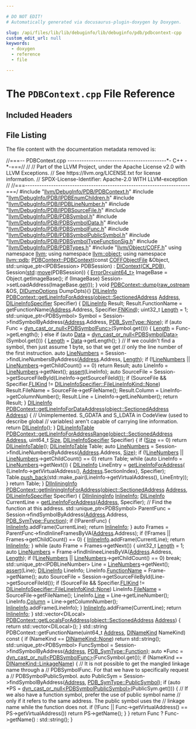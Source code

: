 ```yaml
---

# DO NOT EDIT!
# Automatically generated via docusaurus-plugin-doxygen by Doxygen.

slug: /api/files/lib/lib/debuginfo/lib/debuginfo/pdb/pdbcontext-cpp
custom_edit_url: null
keywords:
  - doxygen
  - reference
  - file

---
```





# The `PDBContext.cpp` File Reference

<DoxygenPage pluginConfig={pluginConfig}>



## Included Headers

<IncludesList>
<IncludesListItem
  filePath="llvm/DebugInfo/PDB/PDBContext.h"
  permalink="/docs/api/files/include/include/llvm/include/llvm/debuginfo/include/llvm/debuginfo/pdb/pdbcontext-h"
  isLocal="true" />
<IncludesListItem
  filePath="llvm/DebugInfo/PDB/IPDBEnumChildren.h"
  permalink="/docs/api/files/include/include/llvm/include/llvm/debuginfo/include/llvm/debuginfo/pdb/ipdbenumchildren-h"
  isLocal="true" />
<IncludesListItem
  filePath="llvm/DebugInfo/PDB/IPDBLineNumber.h"
  permalink="/docs/api/files/include/include/llvm/include/llvm/debuginfo/include/llvm/debuginfo/pdb/ipdblinenumber-h"
  isLocal="true" />
<IncludesListItem
  filePath="llvm/DebugInfo/PDB/IPDBSourceFile.h"
  permalink="/docs/api/files/include/include/llvm/include/llvm/debuginfo/include/llvm/debuginfo/pdb/ipdbsourcefile-h"
  isLocal="true" />
<IncludesListItem
  filePath="llvm/DebugInfo/PDB/PDBSymbol.h"
  permalink="/docs/api/files/include/include/llvm/include/llvm/debuginfo/include/llvm/debuginfo/pdb/pdbsymbol-h"
  isLocal="true" />
<IncludesListItem
  filePath="llvm/DebugInfo/PDB/PDBSymbolData.h"
  permalink="/docs/api/files/include/include/llvm/include/llvm/debuginfo/include/llvm/debuginfo/pdb/pdbsymboldata-h"
  isLocal="true" />
<IncludesListItem
  filePath="llvm/DebugInfo/PDB/PDBSymbolFunc.h"
  permalink="/docs/api/files/include/include/llvm/include/llvm/debuginfo/include/llvm/debuginfo/pdb/pdbsymbolfunc-h"
  isLocal="true" />
<IncludesListItem
  filePath="llvm/DebugInfo/PDB/PDBSymbolPublicSymbol.h"
  permalink="/docs/api/files/include/include/llvm/include/llvm/debuginfo/include/llvm/debuginfo/pdb/pdbsymbolpublicsymbol-h"
  isLocal="true" />
<IncludesListItem
  filePath="llvm/DebugInfo/PDB/PDBSymbolTypeFunctionSig.h"
  permalink="/docs/api/files/include/include/llvm/include/llvm/debuginfo/include/llvm/debuginfo/pdb/pdbsymboltypefunctionsig-h"
  isLocal="true" />
<IncludesListItem
  filePath="llvm/DebugInfo/PDB/PDBTypes.h"
  permalink="/docs/api/files/include/include/llvm/include/llvm/debuginfo/include/llvm/debuginfo/pdb/pdbtypes-h"
  isLocal="true" />
<IncludesListItem
  filePath="llvm/Object/COFF.h"
  permalink="/docs/api/files/include/include/llvm/include/llvm/object/coff-h"
  isLocal="true" />
</IncludesList>


## File Listing

The file content with the documentation metadata removed is:

<ProgramListing>

<Link id="l00001" /><CodeLine lineNumber="1"><span class="doxyHighlightComment">//===-- PDBContext.cpp ------------------------------------------&#42;- C++ -&#42;-===//</span></CodeLine>
<Link id="l00002" /><CodeLine lineNumber="2"><span class="doxyHighlightComment">//</span></CodeLine>
<Link id="l00003" /><CodeLine lineNumber="3"><span class="doxyHighlightComment">// Part of the LLVM Project, under the Apache License v2.0 with LLVM Exceptions.</span></CodeLine>
<Link id="l00004" /><CodeLine lineNumber="4"><span class="doxyHighlightComment">// See https://llvm.org/LICENSE.txt for license information.</span></CodeLine>
<Link id="l00005" /><CodeLine lineNumber="5"><span class="doxyHighlightComment">// SPDX-License-Identifier: Apache-2.0 WITH LLVM-exception</span></CodeLine>
<Link id="l00006" /><CodeLine lineNumber="6"><span class="doxyHighlightComment">//</span></CodeLine>
<Link id="l00007" /><CodeLine lineNumber="7"><span class="doxyHighlightComment">//===----------------------------------------------------------------------===/</span></CodeLine>
<Link id="l00008" /><CodeLine lineNumber="8"></CodeLine>
<Link id="l00009" /><CodeLine lineNumber="9"><span class="doxyHighlightPreprocessor">#include &quot;<a href="/docs/api/files/include/include/llvm/include/llvm/debuginfo/include/llvm/debuginfo/pdb/pdbcontext-h">llvm/DebugInfo/PDB/PDBContext.h</a>&quot;</span></CodeLine>
<Link id="l00010" /><CodeLine lineNumber="10"><span class="doxyHighlightPreprocessor">#include &quot;<a href="/docs/api/files/include/include/llvm/include/llvm/debuginfo/include/llvm/debuginfo/pdb/ipdbenumchildren-h">llvm/DebugInfo/PDB/IPDBEnumChildren.h</a>&quot;</span></CodeLine>
<Link id="l00011" /><CodeLine lineNumber="11"><span class="doxyHighlightPreprocessor">#include &quot;<a href="/docs/api/files/include/include/llvm/include/llvm/debuginfo/include/llvm/debuginfo/pdb/ipdblinenumber-h">llvm/DebugInfo/PDB/IPDBLineNumber.h</a>&quot;</span></CodeLine>
<Link id="l00012" /><CodeLine lineNumber="12"><span class="doxyHighlightPreprocessor">#include &quot;<a href="/docs/api/files/include/include/llvm/include/llvm/debuginfo/include/llvm/debuginfo/pdb/ipdbsourcefile-h">llvm/DebugInfo/PDB/IPDBSourceFile.h</a>&quot;</span></CodeLine>
<Link id="l00013" /><CodeLine lineNumber="13"><span class="doxyHighlightPreprocessor">#include &quot;<a href="/docs/api/files/include/include/llvm/include/llvm/debuginfo/include/llvm/debuginfo/pdb/pdbsymbol-h">llvm/DebugInfo/PDB/PDBSymbol.h</a>&quot;</span></CodeLine>
<Link id="l00014" /><CodeLine lineNumber="14"><span class="doxyHighlightPreprocessor">#include &quot;<a href="/docs/api/files/include/include/llvm/include/llvm/debuginfo/include/llvm/debuginfo/pdb/pdbsymboldata-h">llvm/DebugInfo/PDB/PDBSymbolData.h</a>&quot;</span></CodeLine>
<Link id="l00015" /><CodeLine lineNumber="15"><span class="doxyHighlightPreprocessor">#include &quot;<a href="/docs/api/files/include/include/llvm/include/llvm/debuginfo/include/llvm/debuginfo/pdb/pdbsymbolfunc-h">llvm/DebugInfo/PDB/PDBSymbolFunc.h</a>&quot;</span></CodeLine>
<Link id="l00016" /><CodeLine lineNumber="16"><span class="doxyHighlightPreprocessor">#include &quot;<a href="/docs/api/files/include/include/llvm/include/llvm/debuginfo/include/llvm/debuginfo/pdb/pdbsymbolpublicsymbol-h">llvm/DebugInfo/PDB/PDBSymbolPublicSymbol.h</a>&quot;</span></CodeLine>
<Link id="l00017" /><CodeLine lineNumber="17"><span class="doxyHighlightPreprocessor">#include &quot;<a href="/docs/api/files/include/include/llvm/include/llvm/debuginfo/include/llvm/debuginfo/pdb/pdbsymboltypefunctionsig-h">llvm/DebugInfo/PDB/PDBSymbolTypeFunctionSig.h</a>&quot;</span></CodeLine>
<Link id="l00018" /><CodeLine lineNumber="18"><span class="doxyHighlightPreprocessor">#include &quot;<a href="/docs/api/files/include/include/llvm/include/llvm/debuginfo/include/llvm/debuginfo/pdb/pdbtypes-h">llvm/DebugInfo/PDB/PDBTypes.h</a>&quot;</span></CodeLine>
<Link id="l00019" /><CodeLine lineNumber="19"><span class="doxyHighlightPreprocessor">#include &quot;<a href="/docs/api/files/include/include/llvm/include/llvm/object/coff-h">llvm/Object/COFF.h</a>&quot;</span></CodeLine>
<Link id="l00020" /><CodeLine lineNumber="20"></CodeLine>
<Link id="l00021" /><CodeLine lineNumber="21"><span class="doxyHighlightKeyword">using namespace </span><span class="doxyHighlight"><a href="/docs/api/namespaces/llvm">llvm</a>;</span></CodeLine>
<Link id="l00022" /><CodeLine lineNumber="22"><span class="doxyHighlightKeyword">using namespace </span><span class="doxyHighlight"><a href="/docs/api/namespaces/llvm/object">llvm::object</a>;</span></CodeLine>
<Link id="l00023" /><CodeLine lineNumber="23"><span class="doxyHighlightKeyword">using namespace </span><span class="doxyHighlight"><a href="/docs/api/namespaces/llvm/pdb">llvm::pdb</a>;</span></CodeLine>
<Link id="l00024" /><CodeLine lineNumber="24"></CodeLine>
<Link id="l00025" /><CodeLine lineNumber="25" lineLink="/docs/api/classes/llvm/pdb/pdbcontext/#ae52c2cbdae2397ce1b4b36ab405efeaf"><span class="doxyHighlight"><a href="/docs/api/classes/llvm/pdb/pdbcontext/#ae52c2cbdae2397ce1b4b36ab405efeaf">PDBContext::PDBContext</a>(</span><span class="doxyHighlightKeyword">const</span><span class="doxyHighlight"> <a href="/docs/api/classes/llvm/object/coffobjectfile">COFFObjectFile</a> &amp;Object,</span></CodeLine>
<Link id="l00026" /><CodeLine lineNumber="26"><span class="doxyHighlight">                       std::unique&#95;ptr&lt;IPDBSession&gt; PDBSession)</span></CodeLine>
<Link id="l00027" /><CodeLine lineNumber="27"><span class="doxyHighlight">    : <a href="/docs/api/classes/llvm/dicontext/#aef4a5e2014d75324cc94441c730dcb85">DIContext</a>(<a href="/docs/api/classes/llvm/dicontext/#a9f7a11b0c15fffd9a627ae4ab42063dea162f340c17af4b86cb05db3bd3aae22c">CK&#95;PDB</a>), Session(<a href="/docs/api/namespaces/std">std</a>::<a href="/docs/api/namespaces/llvm/#abfc9c7ecf70f66901e439f7c04ef3dbb">move</a>(PDBSession)) &#123;</span></CodeLine>
<Link id="l00028" /><CodeLine lineNumber="28"><span class="doxyHighlight">  <a href="/docs/api/classes/llvm/erroror">ErrorOr&lt;uint64&#95;t&gt;</a> ImageBase = Object.getImageBase();</span></CodeLine>
<Link id="l00029" /><CodeLine lineNumber="29"><span class="doxyHighlight">  </span><span class="doxyHighlightKeywordFlow">if</span><span class="doxyHighlight"> (ImageBase)</span></CodeLine>
<Link id="l00030" /><CodeLine lineNumber="30"><span class="doxyHighlight">    Session-&gt;setLoadAddress(ImageBase.<a href="/docs/api/classes/llvm/erroror/#a7903f14c3b4fb5b4f9f9fa8b4ee0b4eb">get</a>());</span></CodeLine>
<Link id="l00031" /><CodeLine lineNumber="31"><span class="doxyHighlight">&#125;</span></CodeLine>
<Link id="l00032" /><CodeLine lineNumber="32"></CodeLine>
<Link id="l00033" /><CodeLine lineNumber="33" lineLink="/docs/api/classes/llvm/pdb/pdbcontext/#ae9edfa9f39b15536a6d9c23b2eff0c8e"><span class="doxyHighlightKeywordType">void</span><span class="doxyHighlight"> <a href="/docs/api/classes/llvm/pdb/pdbcontext/#ae9edfa9f39b15536a6d9c23b2eff0c8e">PDBContext::dump</a>(<a href="/docs/api/classes/llvm/raw-ostream">raw&#95;ostream</a> &amp;OS, <a href="/docs/api/structs/llvm/didumpoptions">DIDumpOptions</a> DumpOpts)&#123;&#125;</span></CodeLine>
<Link id="l00034" /><CodeLine lineNumber="34"></CodeLine>
<Link id="l00035" /><CodeLine lineNumber="35" lineLink="/docs/api/classes/llvm/pdb/pdbcontext/#adb7363772d7149160c8c6feafdcd6594"><span class="doxyHighlight"><a href="/docs/api/structs/llvm/dilineinfo">DILineInfo</a> <a href="/docs/api/classes/llvm/pdb/pdbcontext/#adb7363772d7149160c8c6feafdcd6594">PDBContext::getLineInfoForAddress</a>(<a href="/docs/api/structs/llvm/object/sectionedaddress">object::SectionedAddress</a> <a href="/docs/api/namespaces/llvm/pdb/#ac10322dc19a928c2dbb83ec9689dc23cadd7bf230fde8d4836917806aff6a6b27">Address</a>,</span></CodeLine>
<Link id="l00036" /><CodeLine lineNumber="36"><span class="doxyHighlight">                                             <a href="/docs/api/structs/llvm/dilineinfospecifier">DILineInfoSpecifier</a> Specifier) &#123;</span></CodeLine>
<Link id="l00037" /><CodeLine lineNumber="37"><span class="doxyHighlight">  <a href="/docs/api/structs/llvm/dilineinfo">DILineInfo</a> Result;</span></CodeLine>
<Link id="l00038" /><CodeLine lineNumber="38"><span class="doxyHighlight">  Result.FunctionName = getFunctionName(<a href="/docs/api/namespaces/llvm/pdb/#ac10322dc19a928c2dbb83ec9689dc23cadd7bf230fde8d4836917806aff6a6b27">Address</a>.Address, Specifier.<a href="/docs/api/structs/llvm/dilineinfospecifier/#af080957130b4d8a21d897fe7b809b4e6">FNKind</a>);</span></CodeLine>
<Link id="l00039" /><CodeLine lineNumber="39"></CodeLine>
<Link id="l00040" /><CodeLine lineNumber="40"><span class="doxyHighlight">  uint32&#95;t <a href="/docs/api/namespaces/llvm/#a05f5b9a11bdcc5feba62899f95dcf878af6d9f1c7b49b7601fae6a545002a6763">Length</a> = 1;</span></CodeLine>
<Link id="l00041" /><CodeLine lineNumber="41"><span class="doxyHighlight">  std::unique&#95;ptr&lt;PDBSymbol&gt; Symbol =</span></CodeLine>
<Link id="l00042" /><CodeLine lineNumber="42"><span class="doxyHighlight">      Session-&gt;findSymbolByAddress(<a href="/docs/api/namespaces/llvm/pdb/#ac10322dc19a928c2dbb83ec9689dc23cadd7bf230fde8d4836917806aff6a6b27">Address</a>.Address, <a href="/docs/api/namespaces/llvm/pdb/#a33e853ec74d48b1340d1d4bae772d30ba6adf97f83acf6453d4a6a4b1070f3754">PDB&#95;SymType::None</a>);</span></CodeLine>
<Link id="l00043" /><CodeLine lineNumber="43"><span class="doxyHighlight">  </span><span class="doxyHighlightKeywordFlow">if</span><span class="doxyHighlight"> (</span><span class="doxyHighlightKeyword">auto</span><span class="doxyHighlight"> Func = <a href="/docs/api/namespaces/llvm/#a5f6182886dc2f96c204299e92c1565d5">dyn&#95;cast&#95;or&#95;null&lt;PDBSymbolFunc&gt;</a>(Symbol.get())) &#123;</span></CodeLine>
<Link id="l00044" /><CodeLine lineNumber="44"><span class="doxyHighlight">    <a href="/docs/api/namespaces/llvm/#a05f5b9a11bdcc5feba62899f95dcf878af6d9f1c7b49b7601fae6a545002a6763">Length</a> = Func-&gt;getLength();</span></CodeLine>
<Link id="l00045" /><CodeLine lineNumber="45"><span class="doxyHighlight">  &#125; </span><span class="doxyHighlightKeywordFlow">else</span><span class="doxyHighlight"> </span><span class="doxyHighlightKeywordFlow">if</span><span class="doxyHighlight"> (</span><span class="doxyHighlightKeyword">auto</span><span class="doxyHighlight"> <a href="/docs/api/namespaces/llvm/pdb/#a33e853ec74d48b1340d1d4bae772d30baf6068daa29dbb05a7ead1e3b5a48bbee">Data</a> = <a href="/docs/api/namespaces/llvm/#a5f6182886dc2f96c204299e92c1565d5">dyn&#95;cast&#95;or&#95;null&lt;PDBSymbolData&gt;</a>(Symbol.get())) &#123;</span></CodeLine>
<Link id="l00046" /><CodeLine lineNumber="46"><span class="doxyHighlight">    <a href="/docs/api/namespaces/llvm/#a05f5b9a11bdcc5feba62899f95dcf878af6d9f1c7b49b7601fae6a545002a6763">Length</a> = <a href="/docs/api/namespaces/llvm/pdb/#a33e853ec74d48b1340d1d4bae772d30baf6068daa29dbb05a7ead1e3b5a48bbee">Data</a>-&gt;getLength();</span></CodeLine>
<Link id="l00047" /><CodeLine lineNumber="47"><span class="doxyHighlight">  &#125;</span></CodeLine>
<Link id="l00048" /><CodeLine lineNumber="48"></CodeLine>
<Link id="l00049" /><CodeLine lineNumber="49"><span class="doxyHighlight">  </span><span class="doxyHighlightComment">// If we couldn&#39;t find a symbol, then just assume 1 byte, so that we get</span></CodeLine>
<Link id="l00050" /><CodeLine lineNumber="50"><span class="doxyHighlight">  </span><span class="doxyHighlightComment">// only the line number of the first instruction.</span></CodeLine>
<Link id="l00051" /><CodeLine lineNumber="51"><span class="doxyHighlight">  </span><span class="doxyHighlightKeyword">auto</span><span class="doxyHighlight"> <a href="/docs/api/namespaces/llvm/pdb/#a2632601eef2a7254d0d50e82ba2ab620ae5fee14af6acced95bcf6fc16e893901">LineNumbers</a> = Session-&gt;findLineNumbersByAddress(<a href="/docs/api/namespaces/llvm/pdb/#ac10322dc19a928c2dbb83ec9689dc23cadd7bf230fde8d4836917806aff6a6b27">Address</a>.Address, <a href="/docs/api/namespaces/llvm/#a05f5b9a11bdcc5feba62899f95dcf878af6d9f1c7b49b7601fae6a545002a6763">Length</a>);</span></CodeLine>
<Link id="l00052" /><CodeLine lineNumber="52"><span class="doxyHighlight">  </span><span class="doxyHighlightKeywordFlow">if</span><span class="doxyHighlight"> (!<a href="/docs/api/namespaces/llvm/pdb/#a2632601eef2a7254d0d50e82ba2ab620ae5fee14af6acced95bcf6fc16e893901">LineNumbers</a> || <a href="/docs/api/namespaces/llvm/pdb/#a2632601eef2a7254d0d50e82ba2ab620ae5fee14af6acced95bcf6fc16e893901">LineNumbers</a>-&gt;getChildCount() == 0)</span></CodeLine>
<Link id="l00053" /><CodeLine lineNumber="53"><span class="doxyHighlight">    </span><span class="doxyHighlightKeywordFlow">return</span><span class="doxyHighlight"> Result;</span></CodeLine>
<Link id="l00054" /><CodeLine lineNumber="54"></CodeLine>
<Link id="l00055" /><CodeLine lineNumber="55"><span class="doxyHighlight">  </span><span class="doxyHighlightKeyword">auto</span><span class="doxyHighlight"> LineInfo = <a href="/docs/api/namespaces/llvm/pdb/#a2632601eef2a7254d0d50e82ba2ab620ae5fee14af6acced95bcf6fc16e893901">LineNumbers</a>-&gt;getNext();</span></CodeLine>
<Link id="l00056" /><CodeLine lineNumber="56"><span class="doxyHighlight">  <a href="/docs/api/files/lib/lib/target/lib/target/amdgpu/silowercontrolflow-cpp/#a4868c5d81c5ccc98c47aeab6244346a0">assert</a>(LineInfo);</span></CodeLine>
<Link id="l00057" /><CodeLine lineNumber="57"><span class="doxyHighlight">  </span><span class="doxyHighlightKeyword">auto</span><span class="doxyHighlight"> SourceFile = Session-&gt;getSourceFileById(LineInfo-&gt;getSourceFileId());</span></CodeLine>
<Link id="l00058" /><CodeLine lineNumber="58"></CodeLine>
<Link id="l00059" /><CodeLine lineNumber="59"><span class="doxyHighlight">  </span><span class="doxyHighlightKeywordFlow">if</span><span class="doxyHighlight"> (SourceFile &amp;&amp;</span></CodeLine>
<Link id="l00060" /><CodeLine lineNumber="60"><span class="doxyHighlight">      Specifier.<a href="/docs/api/structs/llvm/dilineinfospecifier/#a19da1042fbbfaa19fb78879702d9bb45">FLIKind</a> != <a href="/docs/api/structs/llvm/dilineinfospecifier/#a4d01b170267924ab4225e3c93ad666c3a6adf97f83acf6453d4a6a4b1070f3754">DILineInfoSpecifier::FileLineInfoKind::None</a>)</span></CodeLine>
<Link id="l00061" /><CodeLine lineNumber="61"><span class="doxyHighlight">    Result.FileName = SourceFile-&gt;getFileName();</span></CodeLine>
<Link id="l00062" /><CodeLine lineNumber="62"><span class="doxyHighlight">  Result.Column = LineInfo-&gt;getColumnNumber();</span></CodeLine>
<Link id="l00063" /><CodeLine lineNumber="63"><span class="doxyHighlight">  Result.Line = LineInfo-&gt;getLineNumber();</span></CodeLine>
<Link id="l00064" /><CodeLine lineNumber="64"><span class="doxyHighlight">  </span><span class="doxyHighlightKeywordFlow">return</span><span class="doxyHighlight"> Result;</span></CodeLine>
<Link id="l00065" /><CodeLine lineNumber="65"><span class="doxyHighlight">&#125;</span></CodeLine>
<Link id="l00066" /><CodeLine lineNumber="66"></CodeLine>
<Link id="l00067" /><CodeLine lineNumber="67"><span class="doxyHighlight"><a href="/docs/api/structs/llvm/dilineinfo">DILineInfo</a></span></CodeLine>
<Link id="l00068" /><CodeLine lineNumber="68" lineLink="/docs/api/classes/llvm/pdb/pdbcontext/#a9fc4f58e35cd193c61285ea7c34d9476"><span class="doxyHighlight"><a href="/docs/api/classes/llvm/pdb/pdbcontext/#a9fc4f58e35cd193c61285ea7c34d9476">PDBContext::getLineInfoForDataAddress</a>(<a href="/docs/api/structs/llvm/object/sectionedaddress">object::SectionedAddress</a> <a href="/docs/api/namespaces/llvm/pdb/#ac10322dc19a928c2dbb83ec9689dc23cadd7bf230fde8d4836917806aff6a6b27">Address</a>) &#123;</span></CodeLine>
<Link id="l00069" /><CodeLine lineNumber="69"><span class="doxyHighlight">  </span><span class="doxyHighlightComment">// Unimplemented. S&#95;GDATA and S&#95;LDATA in CodeView (used to describe global</span></CodeLine>
<Link id="l00070" /><CodeLine lineNumber="70"><span class="doxyHighlight">  </span><span class="doxyHighlightComment">// variables) aren&#39;t capable of carrying line information.</span></CodeLine>
<Link id="l00071" /><CodeLine lineNumber="71"><span class="doxyHighlight">  </span><span class="doxyHighlightKeywordFlow">return</span><span class="doxyHighlight"> <a href="/docs/api/structs/llvm/dilineinfo">DILineInfo</a>();</span></CodeLine>
<Link id="l00072" /><CodeLine lineNumber="72"><span class="doxyHighlight">&#125;</span></CodeLine>
<Link id="l00073" /><CodeLine lineNumber="73"></CodeLine>
<Link id="l00074" /><CodeLine lineNumber="74"><span class="doxyHighlight"><a href="/docs/api/namespaces/llvm/#a35d153b242ca028df3d73d57dd256522">DILineInfoTable</a></span></CodeLine>
<Link id="l00075" /><CodeLine lineNumber="75" lineLink="/docs/api/classes/llvm/pdb/pdbcontext/#a1e1f42a6cf8b7f42ef17dbafe0720787"><span class="doxyHighlight"><a href="/docs/api/classes/llvm/pdb/pdbcontext/#a1e1f42a6cf8b7f42ef17dbafe0720787">PDBContext::getLineInfoForAddressRange</a>(<a href="/docs/api/structs/llvm/object/sectionedaddress">object::SectionedAddress</a> <a href="/docs/api/namespaces/llvm/pdb/#ac10322dc19a928c2dbb83ec9689dc23cadd7bf230fde8d4836917806aff6a6b27">Address</a>,</span></CodeLine>
<Link id="l00076" /><CodeLine lineNumber="76"><span class="doxyHighlight">                                       uint64&#95;t <a href="/docs/api/files/lib/lib/analysis/inlineorder-cpp/#a7ee6f0cb51c3b9056199e9a0001fe8c3a6f6cb72d544962fa333e2e34ce64f719">Size</a>,</span></CodeLine>
<Link id="l00077" /><CodeLine lineNumber="77"><span class="doxyHighlight">                                       <a href="/docs/api/structs/llvm/dilineinfospecifier">DILineInfoSpecifier</a> Specifier) &#123;</span></CodeLine>
<Link id="l00078" /><CodeLine lineNumber="78"><span class="doxyHighlight">  </span><span class="doxyHighlightKeywordFlow">if</span><span class="doxyHighlight"> (<a href="/docs/api/files/lib/lib/analysis/inlineorder-cpp/#a7ee6f0cb51c3b9056199e9a0001fe8c3a6f6cb72d544962fa333e2e34ce64f719">Size</a> == 0)</span></CodeLine>
<Link id="l00079" /><CodeLine lineNumber="79"><span class="doxyHighlight">    </span><span class="doxyHighlightKeywordFlow">return</span><span class="doxyHighlight"> <a href="/docs/api/namespaces/llvm/#a35d153b242ca028df3d73d57dd256522">DILineInfoTable</a>();</span></CodeLine>
<Link id="l00080" /><CodeLine lineNumber="80"></CodeLine>
<Link id="l00081" /><CodeLine lineNumber="81"><span class="doxyHighlight">  <a href="/docs/api/namespaces/llvm/#a35d153b242ca028df3d73d57dd256522">DILineInfoTable</a> Table;</span></CodeLine>
<Link id="l00082" /><CodeLine lineNumber="82"><span class="doxyHighlight">  </span><span class="doxyHighlightKeyword">auto</span><span class="doxyHighlight"> <a href="/docs/api/namespaces/llvm/pdb/#a2632601eef2a7254d0d50e82ba2ab620ae5fee14af6acced95bcf6fc16e893901">LineNumbers</a> = Session-&gt;findLineNumbersByAddress(<a href="/docs/api/namespaces/llvm/pdb/#ac10322dc19a928c2dbb83ec9689dc23cadd7bf230fde8d4836917806aff6a6b27">Address</a>.Address, <a href="/docs/api/files/lib/lib/analysis/inlineorder-cpp/#a7ee6f0cb51c3b9056199e9a0001fe8c3a6f6cb72d544962fa333e2e34ce64f719">Size</a>);</span></CodeLine>
<Link id="l00083" /><CodeLine lineNumber="83"><span class="doxyHighlight">  </span><span class="doxyHighlightKeywordFlow">if</span><span class="doxyHighlight"> (!<a href="/docs/api/namespaces/llvm/pdb/#a2632601eef2a7254d0d50e82ba2ab620ae5fee14af6acced95bcf6fc16e893901">LineNumbers</a> || <a href="/docs/api/namespaces/llvm/pdb/#a2632601eef2a7254d0d50e82ba2ab620ae5fee14af6acced95bcf6fc16e893901">LineNumbers</a>-&gt;getChildCount() == 0)</span></CodeLine>
<Link id="l00084" /><CodeLine lineNumber="84"><span class="doxyHighlight">    </span><span class="doxyHighlightKeywordFlow">return</span><span class="doxyHighlight"> Table;</span></CodeLine>
<Link id="l00085" /><CodeLine lineNumber="85"></CodeLine>
<Link id="l00086" /><CodeLine lineNumber="86"><span class="doxyHighlight">  </span><span class="doxyHighlightKeywordFlow">while</span><span class="doxyHighlight"> (</span><span class="doxyHighlightKeyword">auto</span><span class="doxyHighlight"> LineInfo = <a href="/docs/api/namespaces/llvm/pdb/#a2632601eef2a7254d0d50e82ba2ab620ae5fee14af6acced95bcf6fc16e893901">LineNumbers</a>-&gt;getNext()) &#123;</span></CodeLine>
<Link id="l00087" /><CodeLine lineNumber="87"><span class="doxyHighlight">    <a href="/docs/api/structs/llvm/dilineinfo">DILineInfo</a> LineEntry = <a href="/docs/api/classes/llvm/pdb/pdbcontext/#adb7363772d7149160c8c6feafdcd6594">getLineInfoForAddress</a>(</span></CodeLine>
<Link id="l00088" /><CodeLine lineNumber="88"><span class="doxyHighlight">        &#123;LineInfo-&gt;getVirtualAddress(), <a href="/docs/api/namespaces/llvm/pdb/#ac10322dc19a928c2dbb83ec9689dc23cadd7bf230fde8d4836917806aff6a6b27">Address</a>.SectionIndex&#125;, Specifier);</span></CodeLine>
<Link id="l00089" /><CodeLine lineNumber="89"><span class="doxyHighlight">    Table.<a href="/docs/api/classes/llvm/smallvectortemplatebase/#af42bfbc067df27c19ee2fc859df58799">push&#95;back</a>(std::make&#95;pair(LineInfo-&gt;getVirtualAddress(), LineEntry));</span></CodeLine>
<Link id="l00090" /><CodeLine lineNumber="90"><span class="doxyHighlight">  &#125;</span></CodeLine>
<Link id="l00091" /><CodeLine lineNumber="91"><span class="doxyHighlight">  </span><span class="doxyHighlightKeywordFlow">return</span><span class="doxyHighlight"> Table;</span></CodeLine>
<Link id="l00092" /><CodeLine lineNumber="92"><span class="doxyHighlight">&#125;</span></CodeLine>
<Link id="l00093" /><CodeLine lineNumber="93"></CodeLine>
<Link id="l00094" /><CodeLine lineNumber="94"><span class="doxyHighlight"><a href="/docs/api/classes/llvm/diinlininginfo">DIInliningInfo</a></span></CodeLine>
<Link id="l00095" /><CodeLine lineNumber="95" lineLink="/docs/api/classes/llvm/pdb/pdbcontext/#a9690eb35ff7a9e7476c1f08ebe174e27"><span class="doxyHighlight"><a href="/docs/api/classes/llvm/pdb/pdbcontext/#a9690eb35ff7a9e7476c1f08ebe174e27">PDBContext::getInliningInfoForAddress</a>(<a href="/docs/api/structs/llvm/object/sectionedaddress">object::SectionedAddress</a> <a href="/docs/api/namespaces/llvm/pdb/#ac10322dc19a928c2dbb83ec9689dc23cadd7bf230fde8d4836917806aff6a6b27">Address</a>,</span></CodeLine>
<Link id="l00096" /><CodeLine lineNumber="96"><span class="doxyHighlight">                                      <a href="/docs/api/structs/llvm/dilineinfospecifier">DILineInfoSpecifier</a> Specifier) &#123;</span></CodeLine>
<Link id="l00097" /><CodeLine lineNumber="97"><span class="doxyHighlight">  <a href="/docs/api/classes/llvm/diinlininginfo">DIInliningInfo</a> <a href="/docs/api/files/lib/lib/debuginfo/lib/debuginfo/gsym/functioninfo-cpp/#a3e1eb307ada3e1ef3a115f4c734aa5eeac1775aaace95748849e1216a09f028fc">InlineInfo</a>;</span></CodeLine>
<Link id="l00098" /><CodeLine lineNumber="98"><span class="doxyHighlight">  <a href="/docs/api/structs/llvm/dilineinfo">DILineInfo</a> CurrentLine = <a href="/docs/api/classes/llvm/pdb/pdbcontext/#adb7363772d7149160c8c6feafdcd6594">getLineInfoForAddress</a>(<a href="/docs/api/namespaces/llvm/pdb/#ac10322dc19a928c2dbb83ec9689dc23cadd7bf230fde8d4836917806aff6a6b27">Address</a>, Specifier);</span></CodeLine>
<Link id="l00099" /><CodeLine lineNumber="99"></CodeLine>
<Link id="l00100" /><CodeLine lineNumber="100"><span class="doxyHighlight">  </span><span class="doxyHighlightComment">// Find the function at this address.</span></CodeLine>
<Link id="l00101" /><CodeLine lineNumber="101"><span class="doxyHighlight">  std::unique&#95;ptr&lt;PDBSymbol&gt; ParentFunc =</span></CodeLine>
<Link id="l00102" /><CodeLine lineNumber="102"><span class="doxyHighlight">      Session-&gt;findSymbolByAddress(<a href="/docs/api/namespaces/llvm/pdb/#ac10322dc19a928c2dbb83ec9689dc23cadd7bf230fde8d4836917806aff6a6b27">Address</a>.Address, <a href="/docs/api/namespaces/llvm/pdb/#a33e853ec74d48b1340d1d4bae772d30ba86408593c34af77fdd90df932f8b5261">PDB&#95;SymType::Function</a>);</span></CodeLine>
<Link id="l00103" /><CodeLine lineNumber="103"><span class="doxyHighlight">  </span><span class="doxyHighlightKeywordFlow">if</span><span class="doxyHighlight"> (!ParentFunc) &#123;</span></CodeLine>
<Link id="l00104" /><CodeLine lineNumber="104"><span class="doxyHighlight">    <a href="/docs/api/files/lib/lib/debuginfo/lib/debuginfo/gsym/functioninfo-cpp/#a3e1eb307ada3e1ef3a115f4c734aa5eeac1775aaace95748849e1216a09f028fc">InlineInfo</a>.addFrame(CurrentLine);</span></CodeLine>
<Link id="l00105" /><CodeLine lineNumber="105"><span class="doxyHighlight">    </span><span class="doxyHighlightKeywordFlow">return</span><span class="doxyHighlight"> <a href="/docs/api/files/lib/lib/debuginfo/lib/debuginfo/gsym/functioninfo-cpp/#a3e1eb307ada3e1ef3a115f4c734aa5eeac1775aaace95748849e1216a09f028fc">InlineInfo</a>;</span></CodeLine>
<Link id="l00106" /><CodeLine lineNumber="106"><span class="doxyHighlight">  &#125;</span></CodeLine>
<Link id="l00107" /><CodeLine lineNumber="107"></CodeLine>
<Link id="l00108" /><CodeLine lineNumber="108"><span class="doxyHighlight">  </span><span class="doxyHighlightKeyword">auto</span><span class="doxyHighlight"> Frames = ParentFunc-&gt;findInlineFramesByVA(<a href="/docs/api/namespaces/llvm/pdb/#ac10322dc19a928c2dbb83ec9689dc23cadd7bf230fde8d4836917806aff6a6b27">Address</a>.Address);</span></CodeLine>
<Link id="l00109" /><CodeLine lineNumber="109"><span class="doxyHighlight">  </span><span class="doxyHighlightKeywordFlow">if</span><span class="doxyHighlight"> (!Frames || Frames-&gt;getChildCount() == 0) &#123;</span></CodeLine>
<Link id="l00110" /><CodeLine lineNumber="110"><span class="doxyHighlight">    <a href="/docs/api/files/lib/lib/debuginfo/lib/debuginfo/gsym/functioninfo-cpp/#a3e1eb307ada3e1ef3a115f4c734aa5eeac1775aaace95748849e1216a09f028fc">InlineInfo</a>.addFrame(CurrentLine);</span></CodeLine>
<Link id="l00111" /><CodeLine lineNumber="111"><span class="doxyHighlight">    </span><span class="doxyHighlightKeywordFlow">return</span><span class="doxyHighlight"> <a href="/docs/api/files/lib/lib/debuginfo/lib/debuginfo/gsym/functioninfo-cpp/#a3e1eb307ada3e1ef3a115f4c734aa5eeac1775aaace95748849e1216a09f028fc">InlineInfo</a>;</span></CodeLine>
<Link id="l00112" /><CodeLine lineNumber="112"><span class="doxyHighlight">  &#125;</span></CodeLine>
<Link id="l00113" /><CodeLine lineNumber="113"></CodeLine>
<Link id="l00114" /><CodeLine lineNumber="114"><span class="doxyHighlight">  </span><span class="doxyHighlightKeywordFlow">while</span><span class="doxyHighlight"> (</span><span class="doxyHighlightKeyword">auto</span><span class="doxyHighlight"> Frame = Frames-&gt;getNext()) &#123;</span></CodeLine>
<Link id="l00115" /><CodeLine lineNumber="115"><span class="doxyHighlight">    uint32&#95;t <a href="/docs/api/namespaces/llvm/#a05f5b9a11bdcc5feba62899f95dcf878af6d9f1c7b49b7601fae6a545002a6763">Length</a> = 1;</span></CodeLine>
<Link id="l00116" /><CodeLine lineNumber="116"><span class="doxyHighlight">    </span><span class="doxyHighlightKeyword">auto</span><span class="doxyHighlight"> <a href="/docs/api/namespaces/llvm/pdb/#a2632601eef2a7254d0d50e82ba2ab620ae5fee14af6acced95bcf6fc16e893901">LineNumbers</a> = Frame-&gt;findInlineeLinesByVA(<a href="/docs/api/namespaces/llvm/pdb/#ac10322dc19a928c2dbb83ec9689dc23cadd7bf230fde8d4836917806aff6a6b27">Address</a>.Address, <a href="/docs/api/namespaces/llvm/#a05f5b9a11bdcc5feba62899f95dcf878af6d9f1c7b49b7601fae6a545002a6763">Length</a>);</span></CodeLine>
<Link id="l00117" /><CodeLine lineNumber="117"><span class="doxyHighlight">    </span><span class="doxyHighlightKeywordFlow">if</span><span class="doxyHighlight"> (!<a href="/docs/api/namespaces/llvm/pdb/#a2632601eef2a7254d0d50e82ba2ab620ae5fee14af6acced95bcf6fc16e893901">LineNumbers</a> || <a href="/docs/api/namespaces/llvm/pdb/#a2632601eef2a7254d0d50e82ba2ab620ae5fee14af6acced95bcf6fc16e893901">LineNumbers</a>-&gt;getChildCount() == 0)</span></CodeLine>
<Link id="l00118" /><CodeLine lineNumber="118"><span class="doxyHighlight">      </span><span class="doxyHighlightKeywordFlow">break</span><span class="doxyHighlight">;</span></CodeLine>
<Link id="l00119" /><CodeLine lineNumber="119"></CodeLine>
<Link id="l00120" /><CodeLine lineNumber="120"><span class="doxyHighlight">    std::unique&#95;ptr&lt;IPDBLineNumber&gt; Line = <a href="/docs/api/namespaces/llvm/pdb/#a2632601eef2a7254d0d50e82ba2ab620ae5fee14af6acced95bcf6fc16e893901">LineNumbers</a>-&gt;getNext();</span></CodeLine>
<Link id="l00121" /><CodeLine lineNumber="121"><span class="doxyHighlight">    <a href="/docs/api/files/lib/lib/target/lib/target/amdgpu/silowercontrolflow-cpp/#a4868c5d81c5ccc98c47aeab6244346a0">assert</a>(Line);</span></CodeLine>
<Link id="l00122" /><CodeLine lineNumber="122"></CodeLine>
<Link id="l00123" /><CodeLine lineNumber="123"><span class="doxyHighlight">    <a href="/docs/api/structs/llvm/dilineinfo">DILineInfo</a> LineInfo;</span></CodeLine>
<Link id="l00124" /><CodeLine lineNumber="124"><span class="doxyHighlight">    LineInfo.<a href="/docs/api/structs/llvm/dilineinfo/#ab8894db2d4e97b2f89e68769bea54b3b">FunctionName</a> = Frame-&gt;getName();</span></CodeLine>
<Link id="l00125" /><CodeLine lineNumber="125"><span class="doxyHighlight">    </span><span class="doxyHighlightKeyword">auto</span><span class="doxyHighlight"> SourceFile = Session-&gt;getSourceFileById(Line-&gt;getSourceFileId());</span></CodeLine>
<Link id="l00126" /><CodeLine lineNumber="126"><span class="doxyHighlight">    </span><span class="doxyHighlightKeywordFlow">if</span><span class="doxyHighlight"> (SourceFile &amp;&amp;</span></CodeLine>
<Link id="l00127" /><CodeLine lineNumber="127"><span class="doxyHighlight">        Specifier.<a href="/docs/api/structs/llvm/dilineinfospecifier/#a19da1042fbbfaa19fb78879702d9bb45">FLIKind</a> != <a href="/docs/api/structs/llvm/dilineinfospecifier/#a4d01b170267924ab4225e3c93ad666c3a6adf97f83acf6453d4a6a4b1070f3754">DILineInfoSpecifier::FileLineInfoKind::None</a>)</span></CodeLine>
<Link id="l00128" /><CodeLine lineNumber="128"><span class="doxyHighlight">      LineInfo.<a href="/docs/api/structs/llvm/dilineinfo/#aafbd532afdd9c251604c825b8368580d">FileName</a> = SourceFile-&gt;getFileName();</span></CodeLine>
<Link id="l00129" /><CodeLine lineNumber="129"><span class="doxyHighlight">    LineInfo.<a href="/docs/api/structs/llvm/dilineinfo/#a69b67fe0ad4e7bfe7c66e2ae3fa9b1ab">Line</a> = Line-&gt;getLineNumber();</span></CodeLine>
<Link id="l00130" /><CodeLine lineNumber="130"><span class="doxyHighlight">    LineInfo.<a href="/docs/api/structs/llvm/dilineinfo/#abdd9c481889f931155cca79f72e034f4">Column</a> = Line-&gt;getColumnNumber();</span></CodeLine>
<Link id="l00131" /><CodeLine lineNumber="131"><span class="doxyHighlight">    <a href="/docs/api/files/lib/lib/debuginfo/lib/debuginfo/gsym/functioninfo-cpp/#a3e1eb307ada3e1ef3a115f4c734aa5eeac1775aaace95748849e1216a09f028fc">InlineInfo</a>.addFrame(LineInfo);</span></CodeLine>
<Link id="l00132" /><CodeLine lineNumber="132"><span class="doxyHighlight">  &#125;</span></CodeLine>
<Link id="l00133" /><CodeLine lineNumber="133"></CodeLine>
<Link id="l00134" /><CodeLine lineNumber="134"><span class="doxyHighlight">  <a href="/docs/api/files/lib/lib/debuginfo/lib/debuginfo/gsym/functioninfo-cpp/#a3e1eb307ada3e1ef3a115f4c734aa5eeac1775aaace95748849e1216a09f028fc">InlineInfo</a>.addFrame(CurrentLine);</span></CodeLine>
<Link id="l00135" /><CodeLine lineNumber="135"><span class="doxyHighlight">  </span><span class="doxyHighlightKeywordFlow">return</span><span class="doxyHighlight"> <a href="/docs/api/files/lib/lib/debuginfo/lib/debuginfo/gsym/functioninfo-cpp/#a3e1eb307ada3e1ef3a115f4c734aa5eeac1775aaace95748849e1216a09f028fc">InlineInfo</a>;</span></CodeLine>
<Link id="l00136" /><CodeLine lineNumber="136"><span class="doxyHighlight">&#125;</span></CodeLine>
<Link id="l00137" /><CodeLine lineNumber="137"></CodeLine>
<Link id="l00138" /><CodeLine lineNumber="138"><span class="doxyHighlight">std::vector&lt;DILocal&gt;</span></CodeLine>
<Link id="l00139" /><CodeLine lineNumber="139" lineLink="/docs/api/classes/llvm/pdb/pdbcontext/#a9d94c2cdebce251511d76e84b3b0c732"><span class="doxyHighlight"><a href="/docs/api/classes/llvm/pdb/pdbcontext/#a9d94c2cdebce251511d76e84b3b0c732">PDBContext::getLocalsForAddress</a>(<a href="/docs/api/structs/llvm/object/sectionedaddress">object::SectionedAddress</a> <a href="/docs/api/namespaces/llvm/pdb/#ac10322dc19a928c2dbb83ec9689dc23cadd7bf230fde8d4836917806aff6a6b27">Address</a>) &#123;</span></CodeLine>
<Link id="l00140" /><CodeLine lineNumber="140"><span class="doxyHighlight">  </span><span class="doxyHighlightKeywordFlow">return</span><span class="doxyHighlight"> std::vector&lt;DILocal&gt;();</span></CodeLine>
<Link id="l00141" /><CodeLine lineNumber="141"><span class="doxyHighlight">&#125;</span></CodeLine>
<Link id="l00142" /><CodeLine lineNumber="142"></CodeLine>
<Link id="l00143" /><CodeLine lineNumber="143"><span class="doxyHighlight">std::string PDBContext::getFunctionName(uint64&#95;t <a href="/docs/api/namespaces/llvm/pdb/#ac10322dc19a928c2dbb83ec9689dc23cadd7bf230fde8d4836917806aff6a6b27">Address</a>,</span></CodeLine>
<Link id="l00144" /><CodeLine lineNumber="144"><span class="doxyHighlight">                                        <a href="/docs/api/namespaces/llvm/#aad87d874f7944b5838f7881938d18870">DINameKind</a> NameKind)</span><span class="doxyHighlightKeyword"> const </span><span class="doxyHighlight">&#123;</span></CodeLine>
<Link id="l00145" /><CodeLine lineNumber="145"><span class="doxyHighlight">  </span><span class="doxyHighlightKeywordFlow">if</span><span class="doxyHighlight"> (NameKind == <a href="/docs/api/namespaces/llvm/#aad87d874f7944b5838f7881938d18870a6adf97f83acf6453d4a6a4b1070f3754">DINameKind::None</a>)</span></CodeLine>
<Link id="l00146" /><CodeLine lineNumber="146"><span class="doxyHighlight">    </span><span class="doxyHighlightKeywordFlow">return</span><span class="doxyHighlight"> std::string();</span></CodeLine>
<Link id="l00147" /><CodeLine lineNumber="147"></CodeLine>
<Link id="l00148" /><CodeLine lineNumber="148"><span class="doxyHighlight">  std::unique&#95;ptr&lt;PDBSymbol&gt; FuncSymbol =</span></CodeLine>
<Link id="l00149" /><CodeLine lineNumber="149"><span class="doxyHighlight">      Session-&gt;findSymbolByAddress(<a href="/docs/api/namespaces/llvm/pdb/#ac10322dc19a928c2dbb83ec9689dc23cadd7bf230fde8d4836917806aff6a6b27">Address</a>, <a href="/docs/api/namespaces/llvm/pdb/#a33e853ec74d48b1340d1d4bae772d30ba86408593c34af77fdd90df932f8b5261">PDB&#95;SymType::Function</a>);</span></CodeLine>
<Link id="l00150" /><CodeLine lineNumber="150"><span class="doxyHighlight">  </span><span class="doxyHighlightKeyword">auto</span><span class="doxyHighlight"> &#42;Func = <a href="/docs/api/namespaces/llvm/#a5f6182886dc2f96c204299e92c1565d5">dyn&#95;cast&#95;or&#95;null&lt;PDBSymbolFunc&gt;</a>(FuncSymbol.get());</span></CodeLine>
<Link id="l00151" /><CodeLine lineNumber="151"></CodeLine>
<Link id="l00152" /><CodeLine lineNumber="152"><span class="doxyHighlight">  </span><span class="doxyHighlightKeywordFlow">if</span><span class="doxyHighlight"> (NameKind == <a href="/docs/api/namespaces/llvm/#aad87d874f7944b5838f7881938d18870a2af11f5ae6e00ebf5aff0bfd071ba5b3">DINameKind::LinkageName</a>) &#123;</span></CodeLine>
<Link id="l00153" /><CodeLine lineNumber="153"><span class="doxyHighlight">    </span><span class="doxyHighlightComment">// It is not possible to get the mangled linkage name through a</span></CodeLine>
<Link id="l00154" /><CodeLine lineNumber="154"><span class="doxyHighlight">    </span><span class="doxyHighlightComment">// PDBSymbolFunc.  For that we have to specifically request a</span></CodeLine>
<Link id="l00155" /><CodeLine lineNumber="155"><span class="doxyHighlight">    </span><span class="doxyHighlightComment">// PDBSymbolPublicSymbol.</span></CodeLine>
<Link id="l00156" /><CodeLine lineNumber="156"><span class="doxyHighlight">    </span><span class="doxyHighlightKeyword">auto</span><span class="doxyHighlight"> PublicSym =</span></CodeLine>
<Link id="l00157" /><CodeLine lineNumber="157"><span class="doxyHighlight">        Session-&gt;findSymbolByAddress(<a href="/docs/api/namespaces/llvm/pdb/#ac10322dc19a928c2dbb83ec9689dc23cadd7bf230fde8d4836917806aff6a6b27">Address</a>, <a href="/docs/api/namespaces/llvm/pdb/#a33e853ec74d48b1340d1d4bae772d30ba05f34549a09be7d36ef51d11f13e6e58">PDB&#95;SymType::PublicSymbol</a>);</span></CodeLine>
<Link id="l00158" /><CodeLine lineNumber="158"><span class="doxyHighlight">    </span><span class="doxyHighlightKeywordFlow">if</span><span class="doxyHighlight"> (</span><span class="doxyHighlightKeyword">auto</span><span class="doxyHighlight"> &#42;PS = <a href="/docs/api/namespaces/llvm/#a5f6182886dc2f96c204299e92c1565d5">dyn&#95;cast&#95;or&#95;null&lt;PDBSymbolPublicSymbol&gt;</a>(PublicSym.get())) &#123;</span></CodeLine>
<Link id="l00159" /><CodeLine lineNumber="159"><span class="doxyHighlight">      </span><span class="doxyHighlightComment">// If we also have a function symbol, prefer the use of public symbol name</span></CodeLine>
<Link id="l00160" /><CodeLine lineNumber="160"><span class="doxyHighlight">      </span><span class="doxyHighlightComment">// only if it refers to the same address. The public symbol uses the</span></CodeLine>
<Link id="l00161" /><CodeLine lineNumber="161"><span class="doxyHighlight">      </span><span class="doxyHighlightComment">// linkage name while the function does not.</span></CodeLine>
<Link id="l00162" /><CodeLine lineNumber="162"><span class="doxyHighlight">      </span><span class="doxyHighlightKeywordFlow">if</span><span class="doxyHighlight"> (!Func || Func-&gt;getVirtualAddress() == PS-&gt;getVirtualAddress())</span></CodeLine>
<Link id="l00163" /><CodeLine lineNumber="163"><span class="doxyHighlight">        </span><span class="doxyHighlightKeywordFlow">return</span><span class="doxyHighlight"> PS-&gt;getName();</span></CodeLine>
<Link id="l00164" /><CodeLine lineNumber="164"><span class="doxyHighlight">    &#125;</span></CodeLine>
<Link id="l00165" /><CodeLine lineNumber="165"><span class="doxyHighlight">  &#125;</span></CodeLine>
<Link id="l00166" /><CodeLine lineNumber="166"></CodeLine>
<Link id="l00167" /><CodeLine lineNumber="167"><span class="doxyHighlight">  </span><span class="doxyHighlightKeywordFlow">return</span><span class="doxyHighlight"> Func ? Func-&gt;getName() : std::string();</span></CodeLine>
<Link id="l00168" /><CodeLine lineNumber="168"><span class="doxyHighlight">&#125;</span></CodeLine>

</ProgramListing>


</DoxygenPage>
